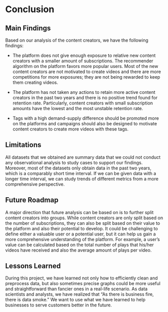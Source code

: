 # Conclusion

## Main Findings

Based on our analysis of the content creators, we have the following findings:

-   The platform does not give enough exposure to relative new content creators with a smaller amount of subscriptions. The recommender algorithm on the platform favors more popular users. Most of the new content creators are not motivated to create videos and there are more competitions for more exposures; they are not being rewarded to keep them creating videos.

-   The platform has not taken any actions to retain more active content creators in the past two years and there is no positive trend found for retention rate. Particularly, content creators with small subscription amounts have the lowest and the most unstable retention rate.

-   Tags with a high demand-supply difference should be promoted more on the platforms and campaigns should also be designed to motivate content creators to create more videos with these tags.

## Limitations

All datasets that we obtained are summary data that we could not conduct any observational analysis to study cases to support our findings. Moreover, most of the datasets only obtain data in the past two years, which is a comparably short time interval. If we can be given data with a longer time interval, we can study trends of different metrics from a more comprehensive perspective.

## Future Roadmap

A major direction that future analysis can be based on is to further split content creators into groups. While content creators are only split based on the number of subscriptions, they can also be split based on their value to the platform and also their potential to develop. It could be challenging to define either a valuable user or a potential user, but it can help us gain a more comprehensive understanding of the platform. For example, a user's value can be calculated based on the total number of plays that his/her videos have received and also the average amount of plays per video.

## Lessons Learned

During this project, we have learned not only how to efficiently clean and preprocess data, but also sometimes precise graphs could be more useful and straightforward than fancier ones in a real-life scenario. As data scientists and analysts, we have realized that "As there is business fire, there is data smoke." We want to use what we have learned to help businesses to serve customers better in the future.